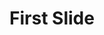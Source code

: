 ---
imgMain: '/src/assets/Banner-1.jpg'
title: 'First Slide'
subTitle: 'Subtitle for Slide 1'
content: 'Content for Slide 1'
subContent: 'Subcontent for Slide 1'
---